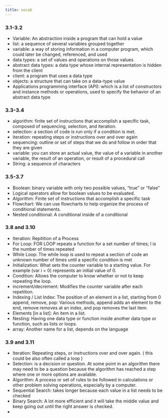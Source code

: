 ```yaml
---
title: vocab
---
```


### 3.1-3.2

- Variable: An abstraction inside a program that can hold a value
- list: a sequence of several variables grouped together
- variable: a way of storing information in a computer program, which could later be changed, referenced, and used
- data types: a set of values and operations on those values
- abstract data types: a data type whose internal representation is hidden from the client
- client: a program that uses a data type
- objects: a structure that can take on a data-type value
- Applications programming interface (API): which is a list of constructors and instance methods or operations, used to specify the behavior of an abstract data type


### 3.3-3.4

- algorithm: finite set of instructions that accomplish a specific task, composed of sequencing, selection, and iteration.
- selection: a section of code is run only if a condition is met.
- iteration: repeating steps or instructions over and over again
- sequencing: outline or set of steps that we do and follow in order that they are given
- variable: you can store an actual value, the value of a variable in another variable, the result of an operation, or result of a procedural call
- String: a sequence of characters

### 3.5-3.7

- Boolean: binary variable with only two possible values, "true" or "false"
- Logical operators allow for boolean values to be evaluated. 
- Algorithm: Finite set of instructions that accomplish a specific task
- Flowchart: We can use flowcharts to help organize the process of conditional statements.
- Nested conditional: A conditional inside of a conditional

### 3.8 and 3.10

- Iteration: Repitition of a Process
- For Loop: FOR LOOP repeats a function for a set number of times; I is the number of times repeated
- While Loop: The while loop is used to repeat a section of code an unknown number of times until a specific condition is met
- Initialization: What sets the counter variable to a starting value. For example (var i = 0) represents an initial value of 0.
- Condition: Allows the computer to know whether or not to keep repeating the loop.
- increment/decrement: Modifies the counter variable after each repetition.
- Indexing / List Index: The position of an element in a list, starting from 0
append, remove, pop: Various methods, append adds an element to the end, remove removes at an index, and pop removes the last item.
- Elements [in a list]: An item in a list.
- Nesting: Having one data type or function inside another data type or function, such as lists or loops.
- array: Another name for a list, depends on the language

### 3.9 and 3.11

- Iteration: Repeating steps, or instructions over and over again. ( this could be also often called a loop )
- Selection: is a decision or question. At some point in an algorithm there may need to be a question because the algorithm has reached a step where one or more options are available.
- Algorithm: A process or set of rules to be followed in calculations or other problem solving operations, especially by a computer.
- Sequential Search: takes longer because each value in a list needs to be checked
- Binary Search: A lot more efficient and it will take the middle value and keep going out until the right answer is checked.
- 